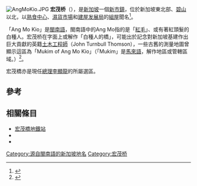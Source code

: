 {{noteTA
|G1=ML
}}
{{otheruses|other=香港近名的行車橋|紅毛橋}}
{{Infobox Singapore neighbourhood
| imagemap    = Ang Mo Kio Planning Area locator map.png
| englishname = Ang Mo Kio
| chinesename = 宏茂桥
| malayname   = Ang Mo Kio
| tamilname   = ஆங் மோ கியோ
| latd  = 1 |latm  = 22 |lats  = 12.6 |latNS  =
| longd = 103 |longm = 50 |longs = 44.23 |longEW =
}}
[[File:AngMoKio.JPG|thumb]]
'''宏茂桥'''（{{lang-en|'''Ang Mo Kio'''}}），是[[新加坡|新加坡]]一個[[新市鎮|新市鎮]]，位於新加坡東北部、[[碧山|碧山]]以北，以[[熟食中心|熟食中心]]、[[濕貨市場|濕貨市場]]和[[建屋发展局|建屋发展局]]的[[組屋|組屋]]聞名<ref>{{cite web|title=Ang Mo Kio planning area : planning report 1996|url=http://sgebooks.nl.sg/detail/9b1989be-fe1b-49e8-a93b-15b10c543d6a.aspx|accessdate=20 November 2013}}{{dead link|date=2017年12月 |bot=InternetArchiveBot |fix-attempted=yes }}</ref>。

「Ang Mo Kio」是[[閩南語|閩南語]]，閩南語中的Ang Mo指的是「[[紅毛|紅毛]]」、或有著紅頭髮的白種人。宏茂桥在字面上或解作「白種人的橋」，可能出於記念對新加坡基建作出巨大貢獻的英籍[[土木工程師|土木工程師]]{{link-en|湯申|John Turnbull Thomson}}（John Turnbull Thomson），一些古舊的測量地圖曾顯示這區為「Mukim of Ang Mo Kio」（「Mukim」是[[馬來語|馬來語]]，解作地區或管轄區域。）<ref>{{cite web|title=An early surveyor in Singapore : John Turnbull Thomson in Singapore, 1841–1853 / John Hall-Jones, Christopher Hooi.|url=http://eservice.nlb.gov.sg/item_holding_s.aspx?bid=4082509|accessdate=20 November 2013|archive-url=https://web.archive.org/web/20170424071303/http://eservice.nlb.gov.sg/item_holding_s.aspx?bid=4082509|archive-date=2017-04-24|dead-url=yes}}</ref>。

宏茂橋亦是現任[[總理|總理]][[李顯龍|李顯龍]]的所屬選區。

==參考==
{{reflist}}

==相關條目==
* [[宏茂橋地鐵站|宏茂橋地鐵站]]
* {{link-en|宏茂桥购物坊|AMK Hub}}
* {{link-en|银禧娱乐中心|Jubilee Square}}

{{新加坡行政区划}}

{{commons|Ang Mo Kio}}

[[Category:源自閩南語的新加坡地名|Category:源自閩南語的新加坡地名]]
[[Category:宏茂桥|Category:宏茂桥]]